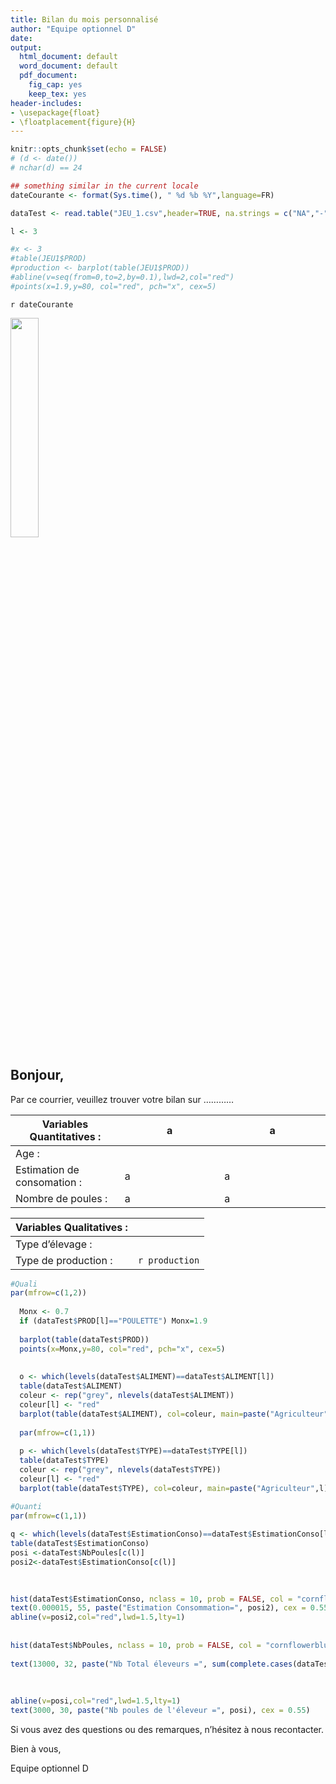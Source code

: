 ```yaml
---
title: Bilan du mois personnalisé
author: "Equipe optionnel D"
date: 
output:
  html_document: default
  word_document: default
  pdf_document:
    fig_cap: yes
    keep_tex: yes
header-includes:
- \usepackage{float}
- \floatplacement{figure}{H}
---
```


```r
knitr::opts_chunk$set(echo = FALSE)
# (d <- date())
# nchar(d) == 24

## something similar in the current locale
dateCourante <- format(Sys.time(), " %d %b %Y",language=FR)

dataTest <- read.table("JEU_1.csv",header=TRUE, na.strings = c("NA","-","VIDE"), sep=";", dec=",", row.names = )

l <- 3 

#x <- 3
#table(JEU1$PROD)
#production <- barplot(table(JEU1$PROD))
#abline(v=seq(from=0,to=2,by=0.1),lwd=2,col="red")
#points(x=1.9,y=80, col="red", pch="x", cex=5)
```

`r dateCourante`

![](logo isara.jpg){ width=30% }

## Bonjour,

Par ce courrier, veuillez trouver votre bilan sur ............



**Variables Quantitatives :**| a                        |a
-----------------------------|--------------------------|----------------------------
Age :                        |                          |
Estimation de consomation :  | a                        |a
Nombre de poules :           | a                        |a



**Variables Qualitatives :** |
-----------------------------|------------
Type d'élevage :             |
Type de production :         |`r production`

``` r
#Quali  
par(mfrow=c(1,2))
  
  Monx <- 0.7
  if (dataTest$PROD[l]=="POULETTE") Monx=1.9
  
  barplot(table(dataTest$PROD))
  points(x=Monx,y=80, col="red", pch="x", cex=5)
  
  
  o <- which(levels(dataTest$ALIMENT)==dataTest$ALIMENT[l])
  table(dataTest$ALIMENT)
  coleur <- rep("grey", nlevels(dataTest$ALIMENT))
  coleur[l] <- "red"
  barplot(table(dataTest$ALIMENT), col=coleur, main=paste("Agriculteur",l))
  
  par(mfrow=c(1,1))
  
  p <- which(levels(dataTest$TYPE)==dataTest$TYPE[l])
  table(dataTest$TYPE)
  coleur <- rep("grey", nlevels(dataTest$TYPE))
  coleur[l] <- "red"
  barplot(table(dataTest$TYPE), col=coleur, main=paste("Agriculteur",l))

#Quanti
par(mfrow=c(1,1))
  
q <- which(levels(dataTest$EstimationConso)==dataTest$EstimationConso[l])
table(dataTest$EstimationConso)
posi <-dataTest$NbPoules[c(l)] 
posi2<-dataTest$EstimationConso[c(l)] 

  
  
hist(dataTest$EstimationConso, nclass = 10, prob = FALSE, col = "cornflowerblue", border = "white", xlim = c(0, 0.0002), main = "",xlab= "Consommation", ylab = "Nombre d'éleveurs")
text(0.000015, 55, paste("Estimation Consommation=", posi2), cex = 0.55)
abline(v=posi2,col="red",lwd=1.5,lty=1)
  
  
hist(dataTest$NbPoules, nclass = 10, prob = FALSE, col = "cornflowerblue", border = "white", xlim = c(0, 16000), main = "", xlab = "Nombre de poules", ylab = "Nombre d'éleveurs")
  
text(13000, 32, paste("Nb Total éleveurs =", sum(complete.cases(dataTest$NbPoules))), cex = 0.75)
  
  
  
abline(v=posi,col="red",lwd=1.5,lty=1)
text(3000, 30, paste("Nb poules de l'éleveur =", posi), cex = 0.55)
```

Si vous avez des questions ou des remarques, n'hésitez à nous recontacter.

Bien à vous,

Equipe optionnel D

